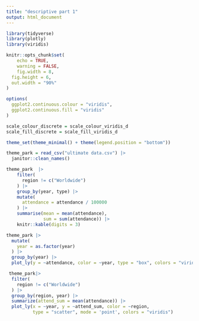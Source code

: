```yaml
---
title: "descriptive part 1"
output: html_document
---
```


```r
library(tidyverse)
library(plotly)
library(viridis)

knitr::opts_chunk$set(
	echo = TRUE,
	warning = FALSE,
	fig.width = 8, 
  fig.height = 6,
  out.width = "90%"
)

options(
  ggplot2.continuous.colour = "viridis",
  ggplot2.continuous.fill = "viridis"
)

scale_colour_discrete = scale_colour_viridis_d
scale_fill_discrete = scale_fill_viridis_d

theme_set(theme_minimal() + theme(legend.position = "bottom"))
```


```r
theme_park = read_csv("ultimate data.csv") |> 
  janitor::clean_names()
```

```r
theme_park  |> 
    filter(
      region != c("Worldwide")
    ) |> 
    group_by(year, type) |> 
    mutate(
      attendance = attendance / 100000
    ) |> 
    summarise(mean = mean(attendance),
              sum = sum(attendance)) |> 
    knitr::kable(digits = 3)
```



```r
theme_park |> 
  mutate(
    year = as.factor(year)
  ) |> 
  group_by(year) |> 
  plot_ly(y = ~attendance, color = ~year, type = "box", colors = "viridis")
```



```r
 theme_park|> 
  filter(
    region != c("Worldwide")
  ) |> 
  group_by(region, year) |> 
  summarize(attend_sum = mean(attendance)) |> 
  plot_ly(x = ~year, y = ~attend_sum, color = ~region,
          type = "scatter", mode = 'point', colors = "viridis")
```



